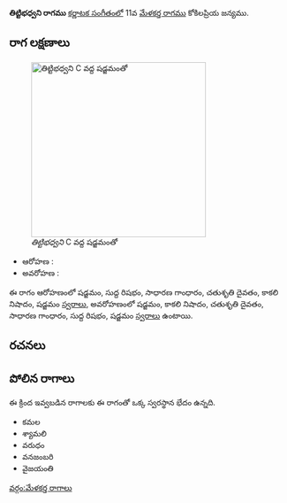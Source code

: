 {{Infobox ragam
	| name          	= తిట్టిభధ్వని
	| synonym	    	= 
	| mela          	= 
	| chakra        	= 
	| janaka        	= 
	| type          	= ఔదవ
	| arohanam      	= {{svaraC|S|R1|G2|D2|N3|S'}} 
	| avarohanam    	= {{svaraC|S'|N3|D2|G2|R1|S}}
	| jeeva         	=
	| chhaya        	=
	| nyasa         	=
	| vishesha      	= 
	| equivalent  		= 
}}
{{కర్ణాటక సంగీత రాగాలు}}
'''తిట్టిభధ్వని రాగము''' [[కర్ణాటక సంగీతం]]లో 11వ [[మేళకర్త రాగము]] కోకిలప్రియ జన్యము. 


==రాగ లక్షణాలు==
[[Image:tittibhadhvani_kb2wiki.png|thumb|right|316px|''తిట్టిభధ్వని'' C వద్ద షడ్జమంతో]]

* ఆరోహణ : {{svaraC|S|R1|G2|D2|N3|S'}} 
* అవరోహణ : {{svaraC|S'|N3|D2|G2|R1|S}}

ఈ రాగం ఆరోహణంలో షడ్జమం, సుద్ద  రిషభం, సాధారణ  గాంధారం, చతుశృతి దైవతం, కాకలి  నిషాదం, షడ్జమం [[స్వరాలు]], అవరోహణంలో షడ్జమం, కాకలి  నిషాదం, చతుశృతి దైవతం, సాధారణ  గాంధారం, సుద్ద  రిషభం, షడ్జమం [[స్వరాలు]] ఉంటాయి.

==రచనలు==



==పోలిన రాగాలు==
ఈ క్రింద ఇవ్వబడిన రాగాలకు ఈ రాగంతో ఒక్క స్వరస్థాన భేదం ఉన్నది.
* కమల
* శ్యామలి
* వరుధం
* వనజంబరి
* వైజయంతి



[[వర్గం:మేళకర్త రాగాలు]]